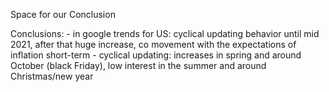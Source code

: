 Space for our Conclusion


Conclusions:
- in google trends for US: cyclical updating behavior until mid 2021, after that huge increase, co movement with the expectations of inflation short-term
- cyclical updating: increases in spring and around October (black Friday), low interest in the summer and around Christmas/new year
